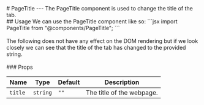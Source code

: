 
<PageTitle title="PageTitle" />

<Sidebar />
<MDXDocs>
  <DocsAd />
  # PageTitle
  <Contributors contributors={["manuanish"]} readTime={2} />
  ---
  The PageTitle component is used to change the title of the tab.
  <br/>
  ## Usage
  We can use the PageTitle component like so:
  <TitleCode title="page-title.mdx">
  ```jsx
  import PageTitle from "@components/PageTitle";

  <PageTitle title="My page title"/>
  ```
  </TitleCode>
  <br/>
  <br/>
  The following does not have any effect on the DOM rendering but if we look closely we can see that the title of the tab has changed to the provided string.
  <br/>

  <br />
  ### Props

| Name      | Type | Default | Description |
| --------- | ---- | ------- | ----- |
| `title` | `string` | `""` | The title of the webpage. |


  <br />
  <NextPage
    nextPage="Post"
    previousPage="Header"
    prevHref="/docs/component-docs/header"
    nextHref="/docs/component-docs/post"
  />
</MDXDocs>

